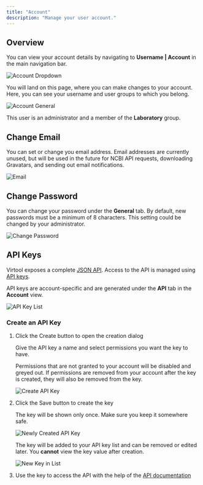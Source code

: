 ```yaml
---
title: "Account"
description: "Manage your user account."
---
```



## Overview

You can view your account details by navigating to **Username | Account** in the main
navigation bar.

![Account Dropdown](/images/account/nav.png)

You will land on this page, where you can make changes to your account. Here, you can see
your username and user groups to which you belong.

![Account General](/images/account/general.png)

This user is an administrator and a member of the **Laboratory** group.

## Change Email

You can set or change you email address. Email addresses are currently unused, but will be
used in the future for NCBI API requests, downloading Gravatars, and sending out email
notifications.

![Email](/images/account/email.png)

## Change Password

You can change your password under the **General** tab. By default, new passwords must be
a minimum of 8 characters. This setting could be changed by your administrator.

![Change Password](/images/account/password.png)

## API Keys

Virtool exposes a complete [JSON API](/docs/developer/api/account/). Access to the API is
managed using [API keys](/docs/developer/api/authentication/).

API keys are account-specific and are generated under the **API** tab in the **Account**
view.

![API Key List](/images/account/empty.png)

### Create an API Key

1. Click the <DummyButton icon="key">Create</DummyButton> button to open the creation
   dialog

   Give the API key a name and select permissions you want the key to have.

   Permissions that are not granted to your account will be disabled and greyed out. If permissions are removed from your account after the key is created, they will also be removed from the key.

   ![Create API Key](/images/account/filled.png)

2. Click the <DummyButton icon="save">Save</DummyButton> button to create the key

   The key will be shown only once. Make sure you keep it somewhere safe.

   ![Newly Created API Key](/images/account/new.png)

   The key will be added to your API key list and can be removed or edited later. You
   **cannot** view the key value after creation.

   ![New Key in List](/images/account/list.png)

3. Use the key to access the API with the help of the [API documentation](/docs/developer/api)
